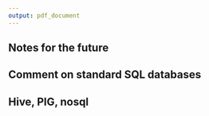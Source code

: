 ```yaml
---
output: pdf_document
---
```


\chapter{Loading data from Databases}

## Notes for the future
## Comment on standard SQL databases
## Hive, PIG, nosql